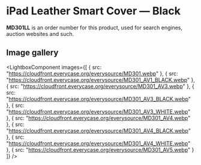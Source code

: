 
# iPad Leather Smart Cover — Black

<Callout type='info' emoji='👉🏻'>**MD301LL** is an order number for this product, used for search engines, auction websites and such.</Callout>

## Image gallery

<LightboxComponent
    images={[
      {
        src: "https://cloudfront.everycase.org/everysource/MD301.webp"
      },
      {
        src: "https://cloudfront.everycase.org/everysource/MD301_AV1_BLACK.webp"
      },
      {
        src: "https://cloudfront.everycase.org/everysource/MD301_AV3.webp"
      },
      {
        src: "https://cloudfront.everycase.org/everysource/MD301_AV3_BLACK.webp"
      },
      {
        src: "https://cloudfront.everycase.org/everysource/MD301_AV3_WHITE.webp"
      },
      {
        src: "https://cloudfront.everycase.org/everysource/MD301_AV4.webp"
      },
      {
        src: "https://cloudfront.everycase.org/everysource/MD301_AV4_BLACK.webp"
      },
      {
        src: "https://cloudfront.everycase.org/everysource/MD301_AV4_WHITE.webp"
      },
      {
        src: "https://cloudfront.everycase.org/everysource/MD301_AV5.webp"
      }
    ]}
  />
